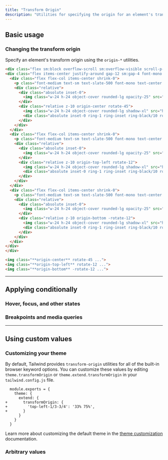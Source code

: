 ---
title: "Transform Origin"
description: "Utilities for specifying the origin for an element's transformations."
---



## Basic usage

### Changing the transform origin

Specify an element's transform origin using the `origin-*` utilities.

```html {{ example: { p: 'none' } }}
<div class="flex sm:block overflow-scroll sm:overflow-visible scroll-p-8">
<div class="flex items-center justify-around gap-12 sm:gap-4 font-mono font-bold p-8 px-12 sm:px-8 pb-10 shrink-0">
  <div class="flex flex-col items-center shrink-0">
    <p class="font-medium text-sm text-slate-500 font-mono text-center mb-9 dark:text-slate-400">origin-center</p>
    <div class="relative">
      <div class="absolute inset-0">
        <img class="w-24 h-24 object-cover rounded-lg opacity-25" src="https://images.unsplash.com/photo-1554629947-334ff61d85dc?ixid=MnwxMjA3fDB8MHxwaG90by1wYWdlfHx8fGVufDB8fHx8&ixlib=rb-1.2.1&auto=format&fit=crop&w=320&h=320&q=80" />
      </div>
      <div class="relative z-10 origin-center rotate-45">
        <img class="w-24 h-24 object-cover rounded-lg shadow-xl" src="https://images.unsplash.com/photo-1554629947-334ff61d85dc?ixid=MnwxMjA3fDB8MHxwaG90by1wYWdlfHx8fGVufDB8fHx8&ixlib=rb-1.2.1&auto=format&fit=crop&w=320&h=320&q=80" />
        <div class="absolute inset-0 ring-1 ring-inset ring-black/10 rounded-lg"></div>
      </div>
    </div>
  </div>
  <div class="flex flex-col items-center shrink-0">
    <p class="font-medium text-sm text-slate-500 font-mono text-center mb-9 dark:text-slate-400">origin-top-left</p>
    <div class="relative">
      <div class="absolute inset-0">
        <img class="w-24 h-24 object-cover rounded-lg opacity-25" src="https://images.unsplash.com/photo-1554629947-334ff61d85dc?ixid=MnwxMjA3fDB8MHxwaG90by1wYWdlfHx8fGVufDB8fHx8&ixlib=rb-1.2.1&auto=format&fit=crop&w=320&h=320&q=80" />
      </div>
      <div class="relative z-10 origin-top-left rotate-12">
        <img class="w-24 h-24 object-cover rounded-lg shadow-xl" src="https://images.unsplash.com/photo-1554629947-334ff61d85dc?ixid=MnwxMjA3fDB8MHxwaG90by1wYWdlfHx8fGVufDB8fHx8&ixlib=rb-1.2.1&auto=format&fit=crop&w=320&h=320&q=80" />
        <div class="absolute inset-0 ring-1 ring-inset ring-black/10 rounded-lg"></div>
      </div>
    </div>
  </div>
  <div class="flex flex-col items-center shrink-0">
    <p class="font-medium text-sm text-slate-500 font-mono text-center mb-9 dark:text-slate-400">origin-bottom</p>
    <div class="relative">
      <div class="absolute inset-0">
        <img class="w-24 h-24 object-cover rounded-lg opacity-25" src="https://images.unsplash.com/photo-1554629947-334ff61d85dc?ixid=MnwxMjA3fDB8MHxwaG90by1wYWdlfHx8fGVufDB8fHx8&ixlib=rb-1.2.1&auto=format&fit=crop&w=320&h=320&q=80" />
      </div>
      <div class="relative z-10 origin-bottom -rotate-12">
        <img class="w-24 h-24 object-cover rounded-lg shadow-xl" src="https://images.unsplash.com/photo-1554629947-334ff61d85dc?ixid=MnwxMjA3fDB8MHxwaG90by1wYWdlfHx8fGVufDB8fHx8&ixlib=rb-1.2.1&auto=format&fit=crop&w=320&h=320&q=80" />
        <div class="absolute inset-0 ring-1 ring-inset ring-black/10 rounded-lg"></div>
      </div>
    </div>
  </div>
</div>
</div>
```

```html
<img class="**origin-center** rotate-45 ...">
<img class="**origin-top-left** rotate-12 ...">
<img class="**origin-bottom** -rotate-12 ...">
```

---

## <Heading ignore>Applying conditionally</Heading>

### <Heading ignore>Hover, focus, and other states</Heading>

<HoverFocusAndOtherStates defaultClass="origin-center" featuredClass="origin-top" />

### <Heading ignore>Breakpoints and media queries</Heading>

<BreakpointsAndMediaQueries defaultClass="origin-center" featuredClass="origin-top" />

---

## Using custom values

### Customizing your theme

By default, Tailwind provides `transform-origin` utilities for all of the built-in browser keyword options. You can customize these values by editing `theme.transformOrigin` or `theme.extend.transformOrigin` in your `tailwind.config.js` file.

```diff-js {{ filename: 'tailwind.config.js' }}
  module.exports = {
    theme: {
      extend: {
+       transformOrigin: {
+         'top-left-1/3-3/4': '33% 75%',
+       }
      }
    }
  }
```

Learn more about customizing the default theme in the [theme customization](/docs/theme#customizing-the-default-theme) documentation.

### Arbitrary values

<ArbitraryValues property="transform-origin" featuredClass="origin-[33%_75%]" />
